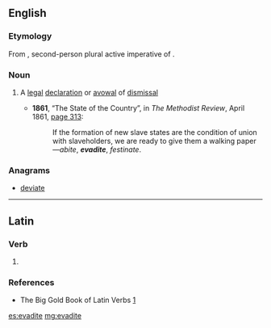 ==English==

===Etymology===
From {{etyl|la|en}} {{term/t|la|ēvādite}}, second-person plural active imperative of {{term/t|la|ēvādō||pass over, flee}}.

===Noun===
{{en-noun}}

# {{context|legal|lang=en}} A [[legal]] [[declaration]] or [[avowal]] of [[dismissal]]
#* '''1861''', “The State of the Country”, in ''The Methodist Review'', April 1861, [http://books.google.com/books?id=KIxJAAAAMAAJ&pg=PA313&dq=evadite page 313]:
#*: If the formation of new slave states are the condition of union with slaveholders, we are ready to give them a walking paper—''abite'', '''''evadite''''', ''festinate''.

===Anagrams===
* [[deviate#English|deviate]]

----

==Latin==

===Verb===
{{la-verb-form|ēvādite}}

# {{conjugation of|ēvādō||2|p|act|imp|lang=la}}

===References===
* The Big Gold Book of Latin Verbs [http://books.google.com/books?id=qowUAQAAIAAJ&q=evadite&dq=evadite&lr=]

[[es:evadite]]
[[mg:evadite]]